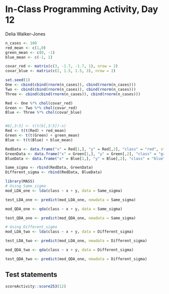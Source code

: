 # In-Class Programming Activity, Day 12

Delia Walker-Jones
```r
n_cases <- 100
red_mean <- c(1,0)
green_mean <- c(0, -1)
blue_mean <- c(-1, 1)

covar_red <- matrix(c(3, -1.7, -1.7, 1), nrow = 2)
covar_blue <- matrix(c(2, 1.5, 1.5, 3), nrow = 2)

set.seed(1)
One <- cbind(cbind(rnorm(n_cases)), cbind(rnorm(n_cases)))
Two <- cbind(cbind(rnorm(n_cases)), cbind(rnorm(n_cases)))
Three <- cbind(cbind(rnorm(n_cases)), cbind(rnorm(n_cases)))

Red <- One %*% chol(covar_red)
Green <- Two %*% chol(covar_red)
Blue <- Three %*% chol(covar_blue)


#b[,3:5] <- t(t(b[,3:5])-x)
Red <- t(t(Red) + red_mean)
Green <- t(t(Green) + green_mean)
Blue <- t(t(Blue) + blue_mean)

RedData <- data.frame("x" = Red[1,], "y" = Red[,2], "class" = "red", stringsAsFactors = FALSE)
GreenData <- data.frame("x" = Green[1,], "y" = Green[,2], "class" = "green", stringsAsFactors = FALSE)
BlueData <- data.frame("x" = Blue[1,], "y" = Blue[,2], "class" = "blue", stringsAsFactors = FALSE)

Same_sigma <- rbind(RedData, GreenData)
Different_sigma <- rbind(RedData, BlueData)

library(MASS)
# Using Same_sigma
mod_LDA_one <- lda(class ~ x + y, data = Same_sigma)

test_LDA_one <- predict(mod_LDA_one, newdata = Same_sigma)

mod_QDA_one <- qda(class ~ x + y, data = Same_sigma)

test_QDA_one <- predict(mod_QDA_one, newdata = Same_sigma)

# Using Different_sigma
mod_LDA_two <- lda(class ~ x + y, data = Different_sigma)

test_LDA_two <- predict(mod_LDA_one, newdata = Different_sigma)

mod_QDA_two <- qda(class ~ x + y, data = Different_sigma)

test_QDA_two <- predict(mod_QDA_one, newdata = Different_sigma)

```




## Test statements

```r
scoreActivity::score253(12)
```